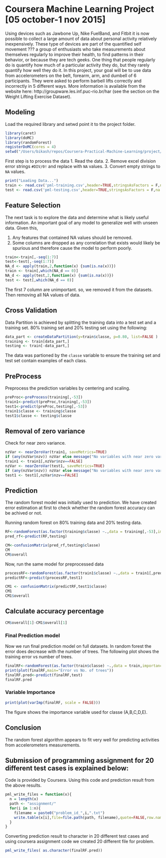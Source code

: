 # Coursera Machine Learning Project [05 october-1 nov 2015]

Using devices such as Jawbone Up, Nike FuelBand, and Fitbit it is now possible to collect a large amount of data about personal activity relatively inexpensively. These type of devices are part of the quantified self movement ??? a group of enthusiasts who take measurements about themselves regularly to improve their health, to find patterns in their behavior, or because they are tech geeks. One thing that people regularly do is quantify how much of a particular activity they do, but they rarely quantify how well they do it. In this project, your goal will be to use data from accelerometers on the belt, forearm, arm, and dumbell of 6 participants. They were asked to perform barbell lifts correctly and incorrectly in 5 different ways. More information is available from the website here: http://groupware.les.inf.puc-rio.br/har (see the section on the Weight Lifting Exercise Dataset). 


## Modeling

Load the required library and setwd point it to the project folder.
```r
library(caret)
library(doMC)
library(randomForest)
registerDoMC(cores = 4)
setwd("/Users/bikash/repos/Coursera-Practical-Machine-Learning/project/")
```
First step is to process the data
1.  Read the data.
2.  Remove excel division error strings `#DIV/0!` and replace with `NA` values.
3.  Convert empty strings to `NA` values.

```r
print("Loading Data...")
train <- read.csv('pml-training.csv',header=TRUE,stringsAsFactors = F,na.strings=c('NA','','#DIV/0!'))
test <- read.csv('pml-testing.csv',header=TRUE,stringsAsFactors = F,na.strings=c('NA','','#DIV/0!'))
```

## Feature Selection

The next task is to explore the data and determine what is likely useful information.  An important goal of any model to generalize well with unseen data.  Given this,

1.  Any features that contained NA values should be removed.
1.  Some columns are dropped as any correlation that exists would likely be spurious and therefore cause the model to perform poorly.
```r
train<-train[,-seq(1:7)]
test<-test[,-seq(1:7)]
NA_d <- apply(train,2,function(x) {sum(is.na(x))}) 
train <- train[,which(NA_d == 0)]
NA_d <- apply(test,2,function(x) {sum(is.na(x))}) 
test <- test[,which(NA_d == 0)]
```
The first 7 column are unimportant. so, we removed it from the datasets. Then removing all NA values of data.

## Cross Validation

Data Partition is achieved by splitting the training data into a test set and a training set. 80% training set and 20% testing set using the following:

```r
data_part <- createDataPartition(y=train$classe, p=0.80, list=FALSE )
training <- train[data_part,]
testing <- train[-data_part,]

```
The data was partioned by the `classe` variable to ensure the training set and test set contain examples of each class.


## PreProcess
Preprocess the prediction variables by centering and scaling.

```r
preProc<-preProcess(training[,-53])
train1<-predict(preProc,training[,-53])
test1<-predict(preProc,testing[,-53])
train1$classe <- training$classe
test1$classe <- testing$classe
```

## Removal of zero variance
Check for near zero variance.

```r
nzVar <- nearZeroVar(train1, saveMetrics=TRUE)
if (any(nzVar$nzv)) nzVar else message("No variables with near zero variance")
train1 <- train1[,nzVar$nzv==FALSE]
nzVar <- nearZeroVar(test1, saveMetrics=TRUE)
if (any(nzVar$nzv)) nzVar else message("No variables with near zero variance")
test1 <- test1[,nzVar$nzv==FALSE]
```

## Prediction

The random forest model was initially used to prediction. We have created error estimation at first to check whether the random forest accuracy can be achived or not.

Running random forest on 80% training data and 20% testing data.
```r
RF<-randomForest(as.factor(training$classe) ~.,data = training[,-53],importance = TRUE)
pred_rf<-predict(RF,testing)
```

```r
CM<-confusionMatrix(pred_rf,testing$classe)
CM
CM$overall  
```


Now, run the same model for preprocessed data
```r
processRF<-randomForest(as.factor(train1$classe) ~.,data = train1[,predVar],importance = TRUE)
predictRF<-predict(processRF,test1)
```

```r
CM1 <- confusionMatrix(predictRF,test1$classe)
CM1
CM1$overall 
```



## Calculate accuracy percentage
```r
CM$overall[1]-CM1$overall[1] 
```


### Final Prediction model
Now we run final prediction model on full datasets. In random forest the error does decrease with the number of trees. The following plot shows the training error vs number of trees.

```r
finalRF<-randomForest(as.factor(train$classe) ~.,data = train,importance = TRUE)
print(plot(finalRF,main="Error vs No. of trees"))
finalRF.pred<-predict(finalRF,test)
finalRF.pred
```


### Variable Importance
```r
print(plot(varImp(finalRF, scale = FALSE)))
```

The figure shows the importance variable used for classe (A,B,C,D,E).



## Conclusion

The random forest algorithm appears to fit very well for predicting activities from accelerometers measurements.



## Submission of programming assignment for 20 different test cases is explained below:
Code is provided by Coursera. Using this code and prediction result from the above results.
```r
pml_write_files = function(x){
  n = length(x)
  path <- "assignment/"
  for(i in 1:n){
    filename = paste0("problem_id_",i,".txt")
    write.table(x[i],file=file.path(path, filename),quote=FALSE,row.names=FALSE,col.names=FALSE)
  }
}

```

Converting prediction result to character in 20 different test cases and using coursera assignment code we created 20 different file for problem.
```r
pml_write_files( as.character(finalRF.pred))
```

